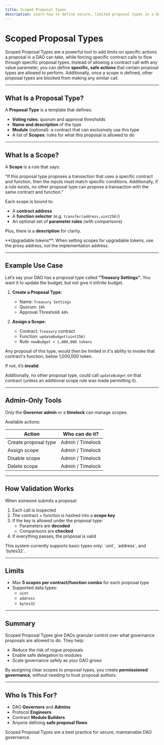 ```yaml
---
title: Scoped Proposal Types
description: Learn how to define secure, limited proposal types in a DAO using scopes.
---
```



# Scoped Proposal Types

Scoped Proposal Types are a powerful tool to add limits on specific actions a proposal in a DAO can take, while forcing specific contract calls to flow through specific proposal types.  Instead of allowing a contract call with any value parameter, you can define **specific, safe actions** that certain proposal types are allowed to perform.  Additionally, once a scope is defined, other proposal types are blocked from making any similar call.

---

## What Is a Proposal Type?

A **Proposal Type** is a template that defines:

- **Voting rules**: quorum and approval thresholds
- **Name and description** of the type
- **Module** (optional): a contract that can exclusively use this type
- A list of **Scopes**: rules for what this proposal is allowed to do

---

## What Is a Scope?

A **Scope** is a rule that says:

<Hint type="tip">
“If this proposal type proposes a transaction that uses a specific contract and function, then the inputs must match specific conditions.  Additionally, if a rule exists, no other proposal type can propose a transaction with the same contract and function.”
</Hint>

Each scope is bound to:

- A **contract address**
- A **function selector** (e.g. `transfer(address,uint256)`)
- An optional set of **parameter rules** (with comparisons)

Plus, there is a **description** for clarity.

<Hint type="note">
**Upgradable tokens**: When setting scopes for upgradable tokens, use the proxy address, not the implementation address.
</Hint>

---

## Example Use Case

Let’s say your DAO has a proposal type called **"Treasury Settings"**. You want it to update the budget, but not give it infinite budget.

1. **Create a Proposal Type:**
   - Name: `Treasury Settings`
   - Quorum: `10%`
   - Approval Threshold: `60%`

2. **Assign a Scope:**
   - Contract: `Treasury` contract
   - Function: `updateBudget(uint256)`
   - Rule: `newBudget < 1,000,000 tokens`

Any proposal of this type, would then be limited in it's ability to invoke that contract's function, below 1,000,000 token.  

If not, it’s **invalid**.

Additionally, no other proposal type, could call `updateBudget` on that contract (unless an additional scope rule was made permitting it).

---

## Admin-Only Tools

Only the **Governor admin** or a **timelock** can manage scopes.

Available actions:

| Action              | Who can do it?       |
|---------------------|----------------------|
| Create proposal type | Admin / Timelock     |
| Assign scope         | Admin / Timelock     |
| Disable scope        | Admin / Timelock     |
| Delete scope         | Admin / Timelock     |

---

## How Validation Works

When someone submits a proposal:

1. Each call is inspected
2. The contract + function is hashed into a **scope key**
3. If the key is allowed under the proposal type:
   - Parameters are **decoded**
   - Comparisons are **checked**
4. If everything passes, the proposal is valid

<Hint type="note">
This system currently supports basic types only: `uint`, `address`, and `bytes32`.
</Hint>

---

## Limits

- Max **5 scopes per contract/function combo** for each proposal type
- Supported data types:
  - `uint`
  - `address`
  - `bytes32`

---

## Summary

Scoped Proposal Types give DAOs granular control over what governance proposals are allowed to do. They help:

- Reduce the risk of rogue proposals
- Enable safe delegation to modules
- Scale governance safely as your DAO grows

By assigning clear scopes to proposal types, you create **permissioned governance**, without needing to trust proposal authors.

---

##  Who Is This For?

- DAO **Governors** and **Admins**
- Protocol **Engineers**
- Contract **Module Builders**
- Anyone defining **safe proposal flows**

<Hint type="important">
Scoped Proposal Types are a best practice for secure, maintainable DAO governance.
</Hint>
